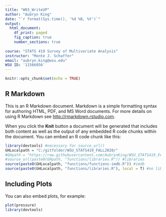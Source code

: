 ```yaml
---
title: "W03_WriteUP"
author: "Aubryn King"
date: "`r format(Sys.time(), '%d %B, %Y')`"  
output:
  html_document:
    df_print: paged
    fig_caption: true
    number_sections: true
    
course: "STATS 419 Survey of Multivariate Analysis"
instructor: "Monte J. Schaffer"
email: "aubryn.king@wsu.edu"
WSU ID: '11566056'
---
```


```r
knitr::opts_chunk$set(echo = TRUE)
```

## R Markdown

This is an R Markdown document. Markdown is a simple formatting syntax for authoring HTML, PDF, and MS Word documents. For more details on using R Markdown see <http://rmarkdown.rstudio.com>.

When you click the **Knit** button a document will be generated that includes both content as well as the output of any embedded R code chunks within the document. You can embed an R code chunk like this:

```r
library(devtools) #necessary for source_url()
GHLocalpath = "C:/gitfolder/WSU_STATS419_FALL2020/"
#GHpath = "https://raw.githubusercontent.com/AubrynKing/WSU_STATS419_FALL2020"
#source_url(paste0(GHpath, "functions/libraries.R")) #libraries
source(paste0(GHLocalpath, "functions/functions-imdb.R")) #imdb
source(paste0(GHLocalpath, "functions/libraries.R"), local = T) #no libraries? 
```

## Including Plots

You can also embed plots, for example:

```r
plot(pressure)
library(devtools)
```